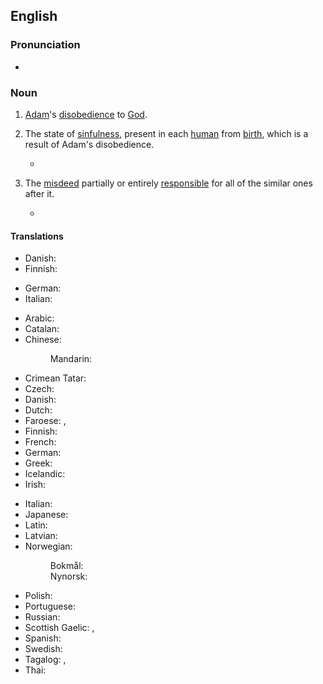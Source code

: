 ==English==
{{wikipedia}}

===Pronunciation===
* {{audio|en|en-us-original-sin.ogg|Audio (US)}}

===Noun===
{{en-noun|~}}

# {{lb|en|Christianity}} [[Adam]]'s [[disobedience]] to [[God]].
# {{lb|en|Christianity}} The state of [[sinfulness]], present in each [[human]] from [[birth]], which is a result of Adam's disobedience.
#* {{quote-journal
|en
|date=February 23, 2017
|author=Katie Rife
|title=''The Girl With All The Gifts'' tries to put a fresh spin on overripe zombie clichés
|work=The Onion AV Club
|url=http://www.avclub.com/review/girl-all-gifts-tries-put-fresh-spin-overripe-zombi-250838
|page=
|passage= You have to give director Colm McCarthy, a Scottish TV veteran making his feature film debut, and writer Mike Carey, adapting his own novel, credit for attempting the seemingly impossible task of doing something new with the zombie subgenre. And by blending it with the common YA trope of a young female protagonist who leads the world into a new revolutionary era, they almost get there—largely thanks to newcomer Nanua, who presents her character’s grappling with complex themes of identity and '''original sin''' with a childlike guilelessness.}}
# {{lb|en|figurative}} The [[misdeed]] partially or entirely [[responsible]] for all of the similar ones after it.
#* {{quote-book|en|author=Morris Kominsky|authorlink=Morris Kominsky|chapter=II|title=The Hoaxers: Plain Liars, Fancy Liars, and Damned Liars|url=https://archive.org/stream/TheHoaxers|archiveurl=|archivedate=|edition=|location=Boston|publisher=Branden Press, Inc.|year=1970|id=8283-1288-5|volume=I|section=|sectionurl=|page=191|pageurl=https://archive.org/stream/TheHoaxers#page/n185/mode/1up|text=The dim-wits hardly realize that they come pretty close to accusing God of advocating ritual murder, when they use the Biblical story to prove the “'''original sin'''” of the Jews.}}

====Translations====
{{trans-top|Adam's disobedience}}
* Danish: {{t|da|arvesynd|c}}
* Finnish: {{t+|fi|perisynti}}
{{trans-mid}}
* German: {{t|de|Ursünde|f}}
* Italian: {{t+|it|peccato originale|m}}
{{trans-bottom}}

{{trans-top|state of sinfulness in each human}}
* Arabic: {{t|ar|اَلْخَطِيئَة اَلْأَصْلِيَّة|f|tr=al-ḵaṭīʾa l-ʾaṣliyya}}
* Catalan: {{t|ca|pecat original|m}}
* Chinese:
*: Mandarin: {{t+|cmn|原罪|tr=yuánzuì|sc=Hani}}
* Crimean Tatar: {{t|crh|ilk güna}}
* Czech: {{t|cs|prvotní hřích|m}}
* Danish: {{t|da|arvesynd|c}}
* Dutch: {{t+|nl|erfzonde}}
* Faroese: {{t|fo|arvasynd|f}}, {{t|fo|arvsynd|f}}
* Finnish: {{t+|fi|perisynti}}
* French: {{t+|fr|péché originel|m}}
* German: {{t+|de|Erbsünde|f}}
* Greek: {{t+|el|προπατορικό αμάρτημα|n}}
* Icelandic: {{t|is|erfðasynd|f}}
* Irish: {{t|ga|peaca an tsinsir|m}}
{{trans-mid}}
* Italian: {{t+|it|peccato originale|m}}
* Japanese: {{t|ja|原罪|tr=げんざい, genzai|sc=Jpan}}
* Latin: {{t|la|peccatum originale|n}}
* Latvian: {{t|lv|iedzimtais grēks|m}}
* Norwegian:
*: Bokmål: {{t|nb|arvesynd|m|f}}
*: Nynorsk: {{t|nn|arvesynd|f}}
* Polish: {{t|pl|grzech pierworodny}}
* Portuguese: {{t|pt|pecado original|m}}
* Russian: {{t|ru|перворо́дный грех|m}}
* Scottish Gaelic: {{t|gd|peacadh-gine|m}}, {{t|gd|peacadh an nàdair}}
* Spanish: {{t|es|pecado original|m}}
* Swedish: {{t|sv|arvsynd|c}}
* Tagalog: {{t|tl|pamulang sala}}, {{t|tl|unang sala}}
* Thai: {{t|th|บาปกำเนิด}}
{{trans-bottom}}